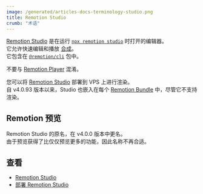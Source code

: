 ```yaml
---
image: /generated/articles-docs-terminology-studio.png
title: Remotion Studio
crumb: "术语"
---
```


[Remotion Studio](/docs/studio) 是在运行 [`npx remotion studio`](/docs/cli/studio) 时打开的编辑器。  
它允许快速编辑和播放 [合成](/docs/terminology/composition)。  
它包含在 [`@remotion/cli`](https://npmjs.org/packages/@remotion/cli) 包中。

不要与 [Remotion Player](/docs/player) 混淆。

您可以将 [Remotion Studio](/docs/studio/deploy-server) 部署到 VPS 上进行渲染。  
自 v4.0.93 版本以来，Studio 也嵌入在每个 [Remotion Bundle](/docs/terminology/bundle) 中，尽管它不支持渲染。

## Remotion 预览

Remotion Studio 的原名，在 v4.0.0 版本中更名。  
由于预览获得了比仅仅预览更多的功能，因此名称不再合适。

## 查看

- [Remotion Studio](/docs/studio)
- [部署 Remotion Studio](/docs/studio/deploy-server)

